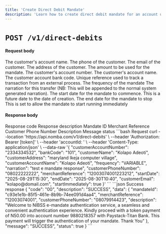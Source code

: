 ```yaml
---
title: 'Create Direct Debit Mandate'
description: 'Learn how to create direct debit mandate for an account using the Nomba API'
---
```


<CardGroup cols={2}>
  <Card
    title="Create Direct Debit Mandate"
    icon="shuffle"
    href="/nomba-api-reference/direct-debits/create-direct-debit"
  >
  </Card>
</CardGroup>

# `POST /v1/direct-debits`

#### Request body


<ParamField body="customerName" type="string" required>
  The customer's account name.
</ParamField>

<ParamField body="customerPhoneNumber" type="string" required>
  The phone of the customer.
</ParamField>

<ParamField body="customerEmail" type="string" required>
  The email of the customer.
</ParamField>

<ParamField body="customerAddress" type="string" required>
  The address of the customer.
</ParamField>

<ParamField body="amount" type="number" required >
  The amount to be used for the mandate.
</ParamField>

<ParamField body="customerAccountNumber" type="string" required>
  The customer's account number.
</ParamField>

<ParamField body="customerAccountName" type="string" required>
  The customer's account name.
</ParamField>

<ParamField body="bankCode" type="string" required>
  The customer account bank code.
</ParamField>

<ParamField body="merchantReference" type="string" required>
  Unique reference used to track a transaction from an external process.
</ParamField>

<ParamField body="frequency" type="string" required>
  The frequency of the mandate
</ParamField>

<ParamField body="narration" type="string" required>
  The narration for this transfer (NB: This will be appended to the normal system generated narration).
</ParamField>

<ParamField body="startDate" type="date" required>
  The start date for the mandate to commence. This is a future date to the date of creation.
</ParamField>

<ParamField body="endDate" type="date" required>
  The end date for the mandate to stop
</ParamField>

<ParamField body="startImmediately" type="boolean" required>
  This is set to allow the mandate to start running immediately
</ParamField>


#### Response body

<ResponseField name="code" type="string" required>
  Response code
</ResponseField>

<ResponseField name="description" type="string" required>
  Response description
</ResponseField>

<ResponseField name="data" type="object">
  <Expandable title="object"  defaultOpen="true">
    <ResponseField name="mandateId" type="string" required>
      Mandate ID
    </ResponseField>
    <ResponseField name="merchantReference" type="string" required>
      Merchant Reference
    </ResponseField>
    <ResponseField name="customerPhoneNumber" type="string" required>
      Customer Phone Number
    </ResponseField>
    <ResponseField name="description" type="string" required>
      Description
    </ResponseField> 
  </Expandable>
</ResponseField>

<ResponseField name="message" type="string" required>
  Message
</ResponseField>

<ResponseField name="status" type="boolean" required>
  status
</ResponseField>


<RequestExample>
```bash Request
curl --location 'https://api.nomba.com/v1/direct-debits' \
--header 'Authorization: Bearer [token]' \
--header 'accountId: <accountId>' \
--header 'Content-Type: application/json' \
--data-raw '{
  "customerAccountNumber": "2334334532",
  "bankCode": "101",
  "customerName": "Kolapo Adeoti",
  "customerAddress": "maryland Ikeja computer village",
  "customerAccountName": "Kolapo Adeoti",
  "frequency": "VARIABLE",
  "narration": "test e mandate response",
  "customerPhoneNumber": "08022222222",
  "merchantReference": "12003074001223212",
  "startDate": "2025-08-29T15:30",
  "endDate": "2025-08-30T10:40",
  "customerEmail": "kolapo@domail.com",
  "startImmediately": true
}'
```
</RequestExample>


<ResponseExample>
```json Success response
{
    "code": "00",
    "description": "SUCCESS",
    "data": {
        "mandateId": "c93e1e1b-85f5-461e-8b9b-74ee091d4aa4",
        "merchantReference": "12003074001",
        "customerPhoneNumber": "08079914423",
        "description": "Welcome to NIBSS e-mandate authentication service, a seamless and convenient authentication experience. Kindly proceed with a token payment of N50.00 into account number 9880218357 with Paystack-Titan Bank. This payment will trigger the  authentication of your mandate. Thank You"
    },
    "message": "SUCCESS",
    "status": true
}
```
</ResponseExample>

